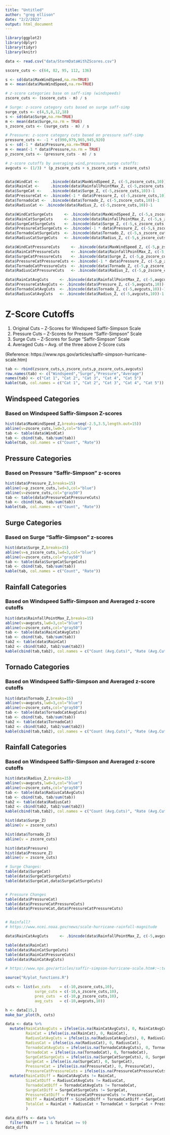 ```yaml
---
title: "Untitled"
author: "greg ellison"
date: "2/2/2022"
output: html_document
---
```


```r
library(ggplot2)
library(dplyr)
library(tidyr)
library(knitr)

data <- read.csv("data/StormDataWithZScores.csv")
```

```r
sscore_cuts <- c(64, 82, 95, 112, 136)

s <- sd(data$MaxWindSpeed,na.rm=TRUE)
m <- mean(data$MaxWindSpeed,na.rm=TRUE)

# z-score categories base on saff-simp (windspeeds)
zscore_cuts <- (sscore_cuts - m) / s

# Surge: z-score category cuts based on surge saff-simp
surge_cuts <- c(4,5,8,12,18)
s <- sd(data$Surge,na.rm=TRUE)
m <- mean(data$Surge,na.rm = TRUE)
s_zscore_cuts <- (surge_cuts - m) / s

# Pressure: z-score category cuts based on pressure saff-simp
pressure_cuts <- -1 * c(990,979,965,945,920)
s <- sd(-1 * data$Pressure,na.rm=TRUE)
m <- mean(-1 * data$Pressure,na.rm = TRUE)
p_zscore_cuts <- (pressure_cuts - m) / s

# z-score cutoffs by averaging wind,pressure,surge cutoffs:
avgcuts <- (1/3) * (p_zscore_cuts + s_zscore_cuts + zscore_cuts)


data$WindCat <-     .bincode(data$MaxWindSpeed_Z, c(-5,zscore_cuts,10))-1
data$RainCat <-     .bincode(data$RainfallPointMax_Z, c(-5,zscore_cuts,10))-1
data$SurgeCat <-    .bincode(data$Surge_Z, c(-5,zscore_cuts,10))-1
data$PressureCat <- .bincode(-1 * data$Pressure_Z, c(-5,zscore_cuts,10))-1
data$TornadoCat <-  .bincode(data$Tornado_Z, c(-5,zscore_cuts,10))-1
data$RadiusCat <- .bincode(data$Radius_Z, c(-5,zscore_cuts,10))-1

data$WindCatSurgeCuts     <- .bincode(data$MaxWindSpeed_Z, c(-5,s_zscore_cuts,10))-1
data$RainCatSurgeCuts     <- .bincode(data$RainfallPointMax_Z, c(-5,s_zscore_cuts,10))-1
data$SurgeCatSurgeCuts    <- .bincode(data$Surge_Z, c(-5,s_zscore_cuts,10))-1
data$PressureCatSurgeCuts <- .bincode(-1 * data$Pressure_Z, c(-5,s_zscore_cuts,10))-1
data$TornadoCatSurgeCuts  <- .bincode(data$Tornado_Z, c(-5,s_zscore_cuts,10))-1
data$RadiusCatSurgeCuts   <- .bincode(data$Radius_Z, c(-5,s_zscore_cuts,10))-1

data$WindCatPressureCuts     <- .bincode(data$MaxWindSpeed_Z, c(-5,p_zscore_cuts,10))-1
data$RainCatPressureCuts     <- .bincode(data$RainfallPointMax_Z, c(-5,p_zscore_cuts,10))-1
data$SurgeCatPressureCuts    <- .bincode(data$Surge_Z, c(-5,p_zscore_cuts,10))-1
data$PressureCatPressureCuts <- .bincode(-1 * data$Pressure_Z, c(-5,p_zscore_cuts,10))-1
data$TornadoCatPressureCuts  <- .bincode(data$Tornado_Z, c(-5,p_zscore_cuts,10))-1
data$RadiusCatPressureCuts   <- .bincode(data$Radius_Z, c(-5,p_zscore_cuts,10))-1

data$RainCatAvgCuts     <- .bincode(data$RainfallPointMax_Z, c(-5,avgcuts,10))-1
data$PressureCatAvgCuts <- .bincode(data$Pressure_Z, c(-5,avgcuts,10))-1
data$TornadoCatAvgCuts  <- .bincode(data$Tornado_Z, c(-5,avgcuts,10))-1
data$RadiusCatAvgCuts   <- .bincode(data$Radius_Z, c(-5,avgcuts,10))-1
```

# Z-Score Cutoffs

1. Original Cuts -- Z-Scores for Windspeed Saffir-Simpson Scale
2. Pressure Cuts -- Z-Scores for Pressure "Saffir-Simpson" Scale
3. Surge Cuts -- Z-Scores for Surge "Saffir-Simpson" Scale
4. Averaged Cuts -- Avg. of the three above Z-Score cuts

(Reference: https://www.nps.gov/articles/saffir-simpson-hurricane-scale.htm)

```r
tab <- rbind(zscore_cuts,s_zscore_cuts,p_zscore_cuts,avgcuts)
row.names(tab) <- c("Windspeed","Surge","Pressure","Average")
names(tab) <- c("Cat 1", "Cat 2", "Cat 3", "Cat 4", "Cat 5")
kable(tab, col.names = c("Cat 1", "Cat 2", "Cat 3", "Cat 4", "Cat 5"))
```

## Windspeed Categories
### Based on Windspeed Saffir-Simpson Z-scores
```r
hist(data$MaxWindSpeed_Z,breaks=seq(-2.5,3.5,length.out=15))
abline(v=zscore_cuts,lwd=3,col="blue")
tab <- table(data$WindCat)
tab <- cbind(tab, tab/sum(tab))
kable(tab, col.names = c("Count", "Rate"))
```

## Pressure Categories
### Based on Pressure "Saffir-Simpson" z-scores 
```r
hist(data$Pressure_Z,breaks=15)
abline(v=p_zscore_cuts,lwd=3,col="blue")
abline(v=zscore_cuts,col="gray50")
tab <- table(data$PressureCatPressureCuts)
tab <- cbind(tab, tab/sum(tab))
kable(tab, col.names = c("Count", "Rate"))
```

## Surge Categories
### Based on Surge "Saffir-Simpson" z-scores 
```r
hist(data$Surge_Z,breaks=15)
abline(v=s_zscore_cuts,lwd=3,col="blue")
abline(v=zscore_cuts,col="gray50")
tab <- table(data$SurgeCatSurgeCuts)
tab <- cbind(tab, tab/sum(tab))
kable(tab, col.names = c("Count", "Rate"))
```


## Rainfall Categories
### Based on Windspeed Saffir-Simpson and Averaged z-score cutoffs
```r
hist(data$RainfallPointMax_Z,breaks=15)
abline(v=avgcuts,lwd=3,col="blue")
abline(v=zscore_cuts,col="gray50")
tab <- table(data$RainCatAvgCuts)
tab <- cbind(tab, tab/sum(tab))
tab2 <- table(data$RainCat)
tab2 <- cbind(tab2, tab2/sum(tab2))
kable(cbind(tab,tab2), col.names = c("Count (Avg.Cuts)", "Rate (Avg.Cuts)", "Count (Orig.Cuts)", "Rate (Orig.Cuts"))
```





## Tornado Categories
### Based on Windspeed Saffir-Simpson and Averaged z-score cutoffs

```r
hist(data$Tornado_Z,breaks=15)
abline(v=avgcuts,lwd=3,col="blue")
abline(v=zscore_cuts,col="gray50")
tab <- table(data$TornadoCatAvgCuts)
tab <- cbind(tab, tab/sum(tab))
tab2 <- table(data$TornadoCat)
tab2 <- cbind(tab2, tab2/sum(tab2))
kable(cbind(tab,tab2), col.names = c("Count (Avg.Cuts)", "Rate (Avg.Cuts)", "Count(Orig.Cuts)", "Rate (Orig.Cuts"))
```


## Rainfall Categories
### Based on Windspeed Saffir-Simpson and Averaged z-score cutoffs
```r
hist(data$Radius_Z,breaks=15)
abline(v=avgcuts,lwd=3,col="blue")
abline(v=zscore_cuts,col="gray50")
tab <- table(data$RadiusCatAvgCuts)
tab <- cbind(tab, tab/sum(tab))
tab2 <- table(data$RadiusCat)
tab2 <- cbind(tab2, tab2/sum(tab2))
kable(cbind(tab,tab2), col.names = c("Count (Avg.Cuts)", "Rate (Avg.Cuts)", "Count(Orig.Cuts)", "Rate (Orig.Cuts"))
```


```r
hist(data$Surge_Z)
abline(v = zscore_cuts)

hist(data$Tornado_Z)
abline(v = zscore_cuts)

hist(data$Pressure)
hist(data$Pressure_Z)
abline(v = zscore_cuts)

# Surge Changes:
table(data$SurgeCat)
table(data$SurgeCatSurgeCuts)
table(data$SurgeCat,data$SurgeCatSurgeCuts)


# Pressure Changes
table(data$PressureCat)
table(data$PressureCatPressureCuts)
table(data$PressureCat,data$PressureCatPressureCuts)


# Rainfall?
# https://www.ncei.noaa.gov/news/scale-hurricane-rainfall-magnitude

data$RainCatAvgCuts     <- .bincode(data$RainfallPointMax_Z, c(-5,avgcuts,10))-1

table(data$RainCat)
table(data$RainCatSurgeCuts)
table(data$RainCatPressureCuts)
table(data$RainCatAvgCuts)

# https://www.nps.gov/articles/saffir-simpson-hurricane-scale.htm#:~:text=In%20the%20early%201970s%2C%20Herbert,intensity%20from%201%20to%205.&text=Low%20atmospheric%20pressure%20is%20also%20associated%20with%20hurricanes.
```


```r
source("R/plot_functions.R")

cuts <- list(ws_cuts    = c(-10,zscore_cuts,10), 
             surge_cuts = c(-10,s_zscore_cuts,10), 
             pres_cuts  = c(-10,p_zscore_cuts,10), 
             avg_cuts   = c(-10,avgcuts,10))

h <- data[15,]
make_bar_plot(h, cuts) 
```


```r


data <- data %>% 
  mutate(RainCatAvgCuts = ifelse(is.na(RainCatAvgCuts), 0, RainCatAvgCuts),
         RainCat = ifelse(is.na(RainCat), 0, RainCat),
         RadiusCatAvgCuts = ifelse(is.na(RadiusCatAvgCuts), 0, RadiusCatAvgCuts),
         RadiusCat = ifelse(is.na(RadiusCat), 0, RadiusCat),
         TornadoCatAvgCuts = ifelse(is.na(TornadoCatAvgCuts), 0, TornadoCatAvgCuts),
         TornadoCat = ifelse(is.na(TornadoCat), 0, TornadoCat),
         SurgeCatSurgeCuts = ifelse(is.na(SurgeCatSurgeCuts), 0, SurgeCatSurgeCuts),
         SurgeCat = ifelse(is.na(SurgeCat), 0, SurgeCat),
         PressureCat = ifelse(is.na(PressureCat), 0, PressureCat),
         PressureCatPressureCuts = ifelse(is.na(PressureCatPressureCuts), 0, PressureCatPressureCuts))  %>% 
  mutate(RainCatDiff = RainCatAvgCuts != RainCat,
         SizeCatDiff = RadiusCatAvgCuts != RadiusCat,
         TornadoCatDiff = TornadoCatAvgCuts != TornadoCat,
         SurgeCatDiff = SurgeCatSurgeCuts != SurgeCat,
         PressureCatDiff = PressureCatPressureCuts != PressureCat,
         NDiff = RainCatDiff + SizeCatDiff + TornadoCatDiff + SurgeCatDiff + PressureCatDiff,
         TotalCat = RainCat + RadiusCat + TornadoCat + SurgeCat + PressureCat
         )

data_diffs <- data %>% 
  filter(NDiff >= 1 & TotalCat >= 9)
data_diffs
```
